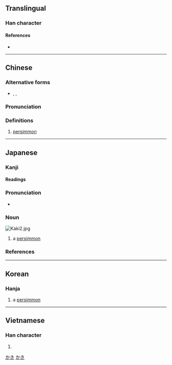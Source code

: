 {{character info/new}}
{{also|杮|枾}}
==Translingual==

===Han character===
{{Han char|rn=75|rad=木|as=05|sn=9|four=45927|canj=DYLB|ids=⿰木市}}

====References====
* {{Han ref|kx=0521.121|dkj=14681|hdz=21188.020|uh=67FF|ud=26623|bh=AC55|bd=44117}}

----

==Chinese==
{{zh-forms}}

===Alternative forms===
* {{zh-l|柹}}, {{zh-l|枾}}, {{zh-l|𣐈}}

===Pronunciation===
{{zh-pron
|m=shì
|c=ci5,ci5-2
|h=pfs=chhṳ
|mn=qz:sǐ/xm,zz:sī/qz:khǐ/tw,xm,zz:khī
|mn_note=sǐ/sī - literary; khǐ/khī - vernacular
|mc=
|oc=y
|ma=
|cat=n
}}

===Definitions===
{{zh-hanzi}}

# [[persimmon]]

----

==Japanese==

===Kanji===
{{ja-kanji|grade=c|rs=木05}}

====Readings====
{{ja-readings
|goon=じ
|kanon=し
|kun=かき-
}}

===Pronunciation===
{{ja-pron|yomi=k|かき|acc=0|acc_ref=SMK2,NHK}}
* {{homophones|lang=ja|牡蠣}}

===Noun===
[[Image:Kaki2.jpg|thumb]]
{{ja-noun|かき}}

# a [[persimmon]]

===References===
<references/>

[[Category:Japanese basic words|かき]]
[[Category:ja:Fruits|かき]]

----

==Korean==

===Hanja===
{{ko-hanja|hangeul=시|eumhun=|rv=si|mr=si|y=si}}

# a [[persimmon]]

----

==Vietnamese==

===Han character===
{{vi-hantu|thị|rs=木05}}

# {{defn|lang=vi|sort=木05}}